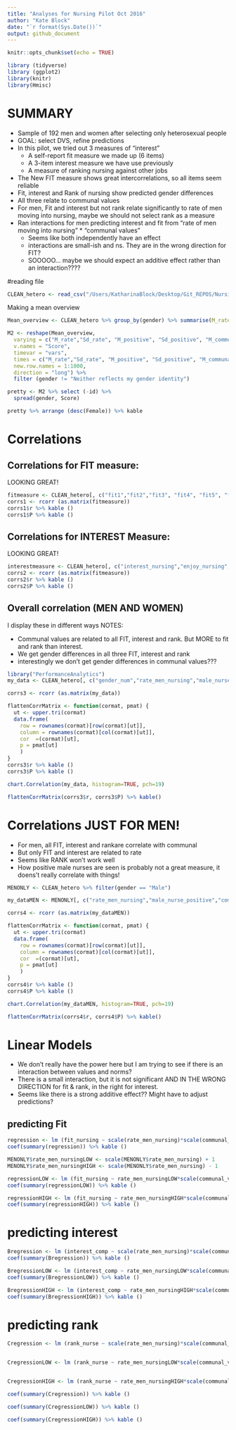 ```yaml
---
title: "Analyses for Nursing Pilot Oct 2016"
author: "Kate Block"
date: "`r format(Sys.Date())`"
output: github_document
---
```


```r
knitr::opts_chunk$set(echo = TRUE)
```

```r
library (tidyverse)
library (ggplot2)
library(knitr)
library(Hmisc)
```

# SUMMARY

* Sample of 192 men and women after selecting only heterosexual people
* GOAL: select DVS, refine predictions
* In this pilot, we tried out 3 measures of "interest"
    + A self-report fit measure we made up (6 items)
    + A 3-item interest measure we have use previously
    + A measure of ranking nursing against other jobs
* The New FIT measure shows great intercorrelations, so all items seem reliable 
* Fit, interest and Rank of nursing show predicted gender differences
* All three relate to communal values
* For men, Fit and interest but not rank relate significantly to rate of men moving into nursing, maybe we should not select rank as a measure
* Ran interactions for men predicting interest and fit from "rate of men moving into nursing" * "communal values"
    + Seems like both independently have an effect
    + interactions are small-ish and ns. They are in the wrong direction for FIT?
    + SOOOOO... maybe we should expect an additive effect rather than an interaction????

#reading file

```r
CLEAN_hetero <- read_csv("/Users/KatharinaBlock/Desktop/Git_REPOS/NursingDVPilot_oct2016/Nursing2pilot_clean_hetero.csv")
```

Making a mean overview
```r
Mean_overview <- CLEAN_hetero %>% group_by(gender) %>% summarise(M_rate = mean(rate_men_nursing), Sd_rate= sd(rate_men_nursing), M_positive= mean(male_nurse_positive), Sd_positive=sd(male_nurse_positive), M_communal = mean(communal_values),Sd_communal = sd(communal_values), M_agentic= mean(agentic_values),  Sd_agentic= sd(agentic_values), M_interest = mean(interest_comp), Sd_interest = sd (interest_comp), M_rankNurse = mean(rank_nurse), Sd_rankNurse = sd (rank_nurse), M_SNoverlap = mean(nursing_overlap), Sd_SNoverlap = sd(nursing_overlap), M_fit= mean(fit_nursing), Sd_fit= sd(fit_nursing), participants = n ())

M2 <- reshape(Mean_overview, 
  varying = c("M_rate","Sd_rate", "M_positive", "Sd_positive", "M_communal", "Sd_communal", "M_agentic", "Sd_agentic", "M_interest", "Sd_interest", "M_rankNurse", "Sd_rankNurse", "M_SNoverlap", "Sd_SNoverlap", "M_fit", "Sd_fit", "participants"), 
  v.names = "Score",
  timevar = "vars", 
  times = c("M_rate","Sd_rate", "M_positive", "Sd_positive", "M_communal", "Sd_communal", "M_agentic", "Sd_agentic", "M_interest", "Sd_interest", "M_rankNurse", "Sd_rankNurse", "M_SNoverlap", "Sd_SNoverlap", "M_fit", "Sd_fit", "participants"), 
  new.row.names = 1:1000,
  direction = "long") %>% 
  filter (gender != "Neither reflects my gender identity")

pretty <- M2 %>% select (-id) %>% 
  spread(gender, Score)

pretty %>% arrange (desc(Female)) %>% kable 
```

# Correlations

## Correlations for FIT measure:

LOOKING GREAT!

```r
fitmeasure <- CLEAN_hetero[, c("fit1","fit2","fit3", "fit4", "fit5", "fit6")]
corrs1 <- rcorr (as.matrix(fitmeasure))
corrs1$r %>% kable ()
corrs1$P %>% kable ()
```


## Correlations for INTEREST Measure:

LOOKING GREAT!

```r
interestmeasure <- CLEAN_hetero[, c("interest_nursing","enjoy_nursing","imagine_nursing")]
corrs2 <- rcorr (as.matrix(fitmeasure))
corrs2$r %>% kable ()
corrs2$P %>% kable ()
```


## Overall correlation (MEN AND WOMEN)

I display these in different ways
NOTES:

* Communal values are related to all FIT, interest and rank. But MORE to fit and rank than interest.
* We get gender differences in all three FIT, interest and rank
* interestingly we don't get gender differences in communal values???

```r

library("PerformanceAnalytics")
my_data <- CLEAN_hetero[, c("gender_num","rate_men_nursing","male_nurse_positive","communal_values", "agentic_values", "rank_nurse", "fit_nursing", "interest_comp")]

corrs3 <- rcorr (as.matrix(my_data))

flattenCorrMatrix <- function(cormat, pmat) {
  ut <- upper.tri(cormat)
  data.frame(
    row = rownames(cormat)[row(cormat)[ut]],
    column = rownames(cormat)[col(cormat)[ut]],
    cor  =(cormat)[ut],
    p = pmat[ut]
    )
}
corrs3$r %>% kable ()
corrs3$P %>% kable ()

chart.Correlation(my_data, histogram=TRUE, pch=19)

flattenCorrMatrix(corrs3$r, corrs3$P) %>% kable()
```

# Correlations JUST FOR MEN!

* For men, all FIT, interest and rankare correlate with communal 
* But only FIT and interest are related to rate
* Seems like RANK won't work well
* How positive male nurses are seen is probably not a great measure, it doens't really correlate with things!

```r
MENONLY <- CLEAN_hetero %>% filter(gender == "Male") 

my_dataMEN <- MENONLY[, c("rate_men_nursing","male_nurse_positive","communal_values", "agentic_values", "rank_nurse", "fit_nursing", "interest_comp")]

corrs4 <- rcorr (as.matrix(my_dataMEN))

flattenCorrMatrix <- function(cormat, pmat) {
  ut <- upper.tri(cormat)
  data.frame(
    row = rownames(cormat)[row(cormat)[ut]],
    column = rownames(cormat)[col(cormat)[ut]],
    cor  =(cormat)[ut],
    p = pmat[ut]
    )
}
corrs4$r %>% kable ()
corrs4$P %>% kable ()

chart.Correlation(my_dataMEN, histogram=TRUE, pch=19)

flattenCorrMatrix(corrs4$r, corrs4$P) %>% kable()
```

# Linear Models

* We don't really have the power here but I am trying to see if there is an interaction between values and norms?
* There is a small interaction, but it is not significant AND IN THE WRONG DIRECTION for fit & rank, in the right for interest.
* Seems like there is a strong additive effect?? Might have to adjust predictions?

## predicting Fit
```r
regression <- lm (fit_nursing ~ scale(rate_men_nursing)*scale(communal_values), data=MENONLY)
coef(summary(regression)) %>% kable ()

MENONLY$rate_men_nursingLOW <- scale(MENONLY$rate_men_nursing) + 1
MENONLY$rate_men_nursingHIGH <- scale(MENONLY$rate_men_nursing) - 1

regressionLOW <- lm (fit_nursing ~ rate_men_nursingLOW*scale(communal_values), data=MENONLY)
coef(summary(regressionLOW)) %>% kable ()

regressionHIGH <- lm (fit_nursing ~ rate_men_nursingHIGH*scale(communal_values), data=MENONLY)
coef(summary(regressionHIGH)) %>% kable ()
```

# predicting interest

```r

Bregression <- lm (interest_comp ~ scale(rate_men_nursing)*scale(communal_values), data=MENONLY)
coef(summary(Bregression)) %>% kable ()

BregressionLOW <- lm (interest_comp ~ rate_men_nursingLOW*scale(communal_values), data=MENONLY)
coef(summary(BregressionLOW)) %>% kable ()

BregressionHIGH <- lm (interest_comp ~ rate_men_nursingHIGH*scale(communal_values), data=MENONLY)
coef(summary(BregressionHIGH)) %>% kable ()
```

# predicting rank 
```r

Cregression <- lm (rank_nurse ~ scale(rate_men_nursing)*scale(communal_values), data=MENONLY)


CregressionLOW <- lm (rank_nurse ~ rate_men_nursingLOW*scale(communal_values), data=MENONLY)


CregressionHIGH <- lm (rank_nurse ~ rate_men_nursingHIGH*scale(communal_values), data=MENONLY)

```

```r
coef(summary(Cregression)) %>% kable ()

coef(summary(CregressionLOW)) %>% kable ()

coef(summary(CregressionHIGH)) %>% kable ()
```

